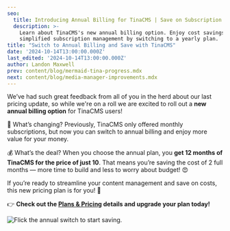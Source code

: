 ```yaml
---
seo:
  title: Introducing Annual Billing for TinaCMS | Save on Subscription Costs
  description: >-
    Learn about TinaCMS's new annual billing option. Enjoy cost savings and
    simplified subscription management by switching to a yearly plan.
title: "Switch to Annual Billing and Save with TinaCMS"
date: '2024-10-14T13:00:00.000Z'
last_edited: '2024-10-14T13:00:00.000Z'
author: Landon Maxwell
prev: content/blog/mermaid-tina-progress.mdx
next: content/blog/media-manager-improvements.mdx
---
```


We’ve had such great feedback from all of you in the herd about our last pricing update, so while we're on a roll we are excited to roll out a **new annual billing option** for TinaCMS users!

📅 What’s changing? Previously, TinaCMS only offered monthly subscriptions, but now you can switch to annual billing and enjoy more value for your money.

💰 What’s the deal? When you choose the annual plan, you **get 12 months of TinaCMS for the price of just 10**. That means you’re saving the cost of 2 full months — more time to build and less to worry about budget! 😍

If you’re ready to streamline your content management and save on costs, this new pricing plan is for you! 🙌

👉 **Check out the [Plans & Pricing](https://tina.io/pricing/) details and upgrade your plan today!** 

![](/img/blog/annual-billing/annual-billing-blog.png "Flick the annual switch to start saving.")
